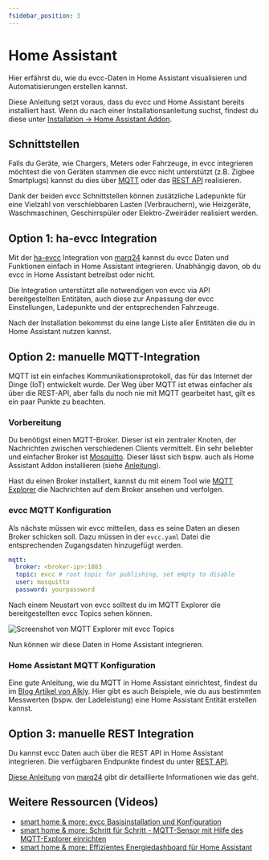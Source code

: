 ```yaml
---
fsidebar_position: 3
---
```


# Home Assistant

Hier erfährst du, wie du evcc-Daten in Home Assistant visualisieren und Automatisierungen erstellen kannst.

Diese Anleitung setzt voraus, dass du evcc und Home Assistant bereits installiert hast.
Wenn du nach einer Installationsanleitung suchst, findest du diese unter [Installation → Home Assistant Addon](../installation/home-assistant).

## Schnittstellen

Falls du Geräte, wie Chargers, Meters oder Fahrzeuge, in evcc integrieren möchtest die von Geräten stammen die evcc nicht
unterstützt (z.B. Zigbee Smartplugs) kannst du dies über [MQTT](./mqtt-api) oder das
[REST API](./rest-api) realisieren. 

Dank der beiden evcc Schnittstellen können zusätzliche Ladepunkte für eine Vielzahl von verschiebbaren Lasten (Verbrauchern),
wie Heizgeräte, Waschmaschinen, Geschirrspüler oder Elektro-Zweiräder realisiert werden.

## Option 1: ha-evcc Integration

Mit der [ha-evcc](https://github.com/marq24/ha-evcc) Integration von [marq24](https://github.com/marq24) kannst du evcc Daten und Funktionen einfach in Home Assistant integrieren.
Unabhängig davon, ob du evcc in Home Assistant betreibst oder nicht.

Die Integration unterstützt alle notwendigen von evcc via API bereitgestellten Entitäten, auch diese zur Anpassung der
evcc Einstellungen, Ladepunkte und der entsprechenden Fahrzeuge.

Nach der Installation bekommst du eine lange Liste aller Entitäten die du in Home Assistant nutzen kannst.

## Option 2: manuelle MQTT-Integration

MQTT ist ein einfaches Kommunikationsprotokoll, das für das Internet der Dinge (IoT) entwickelt wurde.
Der Weg über MQTT ist etwas einfacher als über die REST-API, aber falls du noch nie mit MQTT gearbeitet hast,
gilt es ein paar Punkte zu beachten.

### Vorbereitung

Du benötigst einen MQTT-Broker.
Dieser ist ein zentraler Knoten, der Nachrichten zwischen verschiedenen Clients vermittelt.
Ein sehr beliebter und einfacher Broker ist [Mosquitto](https://mosquitto.org/).
Dieser lässt sich bspw. auch als Home Assistant Addon installieren (siehe [Anleitung](https://alkly.de/mqtt-mit-home-assistant-fuer-anfaenger)).

Hast du einen Broker installiert, kannst du mit einem Tool wie [MQTT Explorer](http://mqtt-explorer.com) die Nachrichten auf dem Broker ansehen und verfolgen.

### evcc MQTT Konfiguration

Als nächste müssen wir evcc mitteilen, dass es seine Daten an diesen Broker schicken soll.
Dazu müssen in der `evcc.yaml` Datei die entsprechenden Zugangsdaten hinzugefügt werden.

```yaml title="evcc.yaml"
mqtt:
  broker: <broker-ip>:1883
  topic: evcc # root topic for publishing, set empty to disable
  user: mosquitto
  password: yourpassword
```

Nach einem Neustart von evcc solltest du im MQTT Explorer die bereitgestellten evcc Topics sehen können.

![Screenshot von MQTT Explorer mit evcc Topics](screenshots/mqtt-explorer.webp)

Nun können wir diese Daten in Home Assistant integrieren.

### Home Assistant MQTT Konfiguration

Eine gute Anleitung, wie du MQTT in Home Assistant einrichtest, findest du im [Blog Artikel von Alkly](https://alkly.de/mqtt-mit-home-assistant-fuer-anfaenger).
Hier gibt es auch Beispiele, wie du aus bestimmten Messwerten (bspw. der Ladeleistung) eine Home Assistant Entität erstellen kannst.

## Option 3: manuelle REST Integration

Du kannst evcc Daten auch über die REST API in Home Assistant integrieren.
Die verfügbaren Endpunkte findest du unter [REST API](/docs/integrations/rest-api).

[Diese Anleitung](https://github.com/marq24/ha-evcc/blob/main/HA_AS_EVCC_SOURCE.md) von [marq24](https://github.com/marq24) gibt dir detaillierte Informationen wie das geht.

## Weitere Ressourcen (Videos)

- [smart home & more: evcc Basisinstallation und Konfiguration](https://youtu.be/aPq8k2MronY)
- [smart home & more: Schritt für Schritt - MQTT-Sensor mit Hilfe des MQTT-Explorer einrichten](https://youtu.be/0QQ3y8fgRVA)
- [smart home & more: Effizientes Energiedashboard für Home Assistant](https://youtu.be/V3p5-16U_oU)
